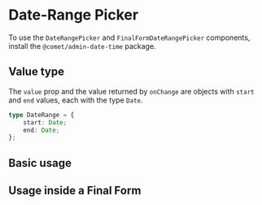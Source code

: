 
<Meta title="Docs/Components/Date & Time Pickers/Date-Range Picker" />

# Date-Range Picker

To use the `DateRangePicker` and `FinalFormDateRangePicker` components, install the `@comet/admin-date-time` package.

## Value type

The `value` prop and the value returned by `onChange` are objects with `start` and `end` values, each with the type `Date`.

```ts
type DateRange = {
    start: Date;
    end: Date;
};
```

<DatePickerLocalisation />

## Basic usage

<Canvas>
    <Story id="stories-components-date-time-pickers-date-range-picker--basic" />
</Canvas>

## Usage inside a Final Form

<Canvas>
    <Story id="stories-components-date-time-pickers-date-range-picker--final-form" />
</Canvas>
